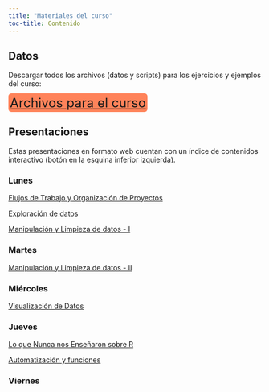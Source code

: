 ```yaml
---
title: "Materiales del curso"
toc-title: Contenido
---
```


## Datos 

Descargar todos los archivos (datos y scripts) para los ejercicios y ejemplos del curso:

[[Archivos para el curso](archivos-ej/datoscurso.zip)]{style="font-size: 1.6rem; background-color: #ff835a; 	padding: 3px;	border-radius: 6px; text-align: center;"}

## Presentaciones

Estas presentaciones en formato web cuentan con un índice de contenidos interactivo (botón en la esquina inferior izquierda).

### Lunes 

[Flujos de Trabajo y Organización de Proyectos ](presentaciones/1-flujos_trabajo.qmd){.external target="_blank"}

[Exploración de datos ](presentaciones/1.1-exploracion_rapida_datos.qmd){.external target="_blank"}

[Manipulación y Limpieza de datos - I](presentaciones/2-manipulacion_y_limpieza.qmd){.external target="_blank"}

### Martes

[Manipulación y Limpieza de datos - II](presentaciones/2-manipulacion_y_limpieza.qmd){.external target="_blank"}

### Miércoles

[Visualización de Datos](presentaciones/3-visualizacion.qmd){.external target="_blank"}

### Jueves

[Lo que Nunca nos Enseñaron sobre R](presentaciones/4-LQNNESR.qmd){.external target="_blank"}

[Automatización y funciones](presentaciones/4.1-practica-funciones.qmd){.external target="_blank"}


<!--[Manejo de Matrices](presentaciones/4.1-matricesv2.qmd){.external target="_blank"}  -->

### Viernes

<!--[Distribuciones Geográficas](presentaciones/5.0-distribuciones_geograficas.qmd){.external target="_blank"}  -->

<!--[Riqueza de Especies](presentaciones/5-gradiente_riqueza.qmd){.external target="_blank"}  -->

<!--[Mapas Bivariados](presentaciones/5.1-mapas_bivariados.qmd){.external target="_blank"}   -->

<!--[Filogenias](presentaciones/5.2-filogenias.qmd){.external target="_blank"}  -->
